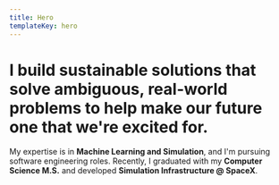 ```yaml
---
title: Hero
templateKey: hero
---
```


# I build sustainable solutions that solve ambiguous, real-world problems to help make our future one that we're excited for.

My expertise is in **Machine Learning and Simulation**, and I'm pursuing software engineering roles. Recently, I graduated with my **Computer Science M.S.** and developed **Simulation Infrastructure @ SpaceX**.
